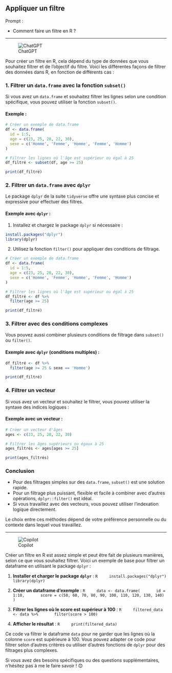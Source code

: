 ## Appliquer un filtre

::: {.callout-note appearance="simple"}
Prompt : 

* Comment faire un filtre en R ?


:::

----

![ChatGPT](../img/ChatGPT.PNG)

Pour créer un filtre en R, cela dépend du type de données que vous souhaitez filtrer et de l'objectif du filtre. Voici les différentes façons de filtrer des données dans R, en fonction de différents cas :

### 1. Filtrer un `data.frame` avec la fonction `subset()`
Si vous avez un `data.frame` et souhaitez filtrer les lignes selon une condition spécifique, vous pouvez utiliser la fonction `subset()`.

#### Exemple :
```r
# Créer un exemple de data.frame
df <- data.frame(
  id = 1:5,
  age = c(23, 25, 28, 22, 30),
  sexe = c('Homme', 'Femme', 'Homme', 'Femme', 'Homme')
)

# Filtrer les lignes où l'âge est supérieur ou égal à 25
df_filtré <- subset(df, age >= 25)

print(df_filtré)
```

### 2. Filtrer un `data.frame` avec `dplyr`
Le package `dplyr` de la suite `tidyverse` offre une syntaxe plus concise et expressive pour effectuer des filtres.

#### Exemple avec `dplyr` :
1. Installez et chargez le package `dplyr` si nécessaire :
```r
install.packages("dplyr")
library(dplyr)
```

2. Utilisez la fonction `filter()` pour appliquer des conditions de filtrage.

```r
# Créer un exemple de data.frame
df <- data.frame(
  id = 1:5,
  age = c(23, 25, 28, 22, 30),
  sexe = c('Homme', 'Femme', 'Homme', 'Femme', 'Homme')
)

# Filtrer les lignes où l'âge est supérieur ou égal à 25
df_filtré <- df %>%
  filter(age >= 25)

print(df_filtré)
```

### 3. Filtrer avec des conditions complexes
Vous pouvez aussi combiner plusieurs conditions de filtrage dans `subset()` ou `filter()`.

#### Exemple avec `dplyr` (conditions multiples) :
```r
df_filtré <- df %>%
  filter(age >= 25 & sexe == 'Homme')

print(df_filtré)
```

### 4. Filtrer un vecteur
Si vous avez un vecteur et souhaitez le filtrer, vous pouvez utiliser la syntaxe des indices logiques :

#### Exemple avec un vecteur :
```r
# Créer un vecteur d'âges
ages <- c(23, 25, 28, 22, 30)

# Filtrer les âges supérieurs ou égaux à 25
ages_filtrés <- ages[ages >= 25]

print(ages_filtrés)
```

### Conclusion
- Pour des filtrages simples sur des `data.frame`, `subset()` est une solution rapide.
- Pour un filtrage plus puissant, flexible et facile à combiner avec d'autres opérations, `dplyr::filter()` est idéal.
- Si vous travaillez avec des vecteurs, vous pouvez utiliser l'indexation logique directement.

Le choix entre ces méthodes dépend de votre préférence personnelle ou du contexte dans lequel vous travaillez.

----

![Copilot](../img/copilot.PNG)

Créer un filtre en R est assez simple et peut être fait de plusieurs manières, selon ce que vous souhaitez filtrer. Voici un exemple de base pour filtrer un dataframe en utilisant le package `dplyr` :

1. **Installer et charger le package `dplyr`** :
    ```R
    install.packages("dplyr")
    library(dplyr)
    ```

2. **Créer un dataframe d'exemple** :
    ```R
    data <- data.frame(
      id = 1:10,
      score = c(50, 60, 70, 80, 90, 100, 110, 120, 130, 140)
    )
    ```

3. **Filtrer les lignes où le score est supérieur à 100** :
    ```R
    filtered_data <- data %>%
      filter(score > 100)
    ```

4. **Afficher le résultat** :
    ```R
    print(filtered_data)
    ```

Ce code va filtrer le dataframe `data` pour ne garder que les lignes où la colonne `score` est supérieure à 100. Vous pouvez adapter ce code pour filtrer selon d'autres critères ou utiliser d'autres fonctions de `dplyr` pour des filtrages plus complexes.

Si vous avez des besoins spécifiques ou des questions supplémentaires, n'hésitez pas à me le faire savoir ! 😊
